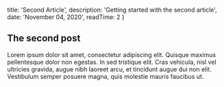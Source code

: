 
  title: 'Second Article',
  description: 'Getting started with the second article',
  date: 'November 04, 2020',
  readTime: 2
}


## The second post

Lorem ipsum dolor sit amet, consectetur adipiscing elit. Quisque maximus pellentesque dolor non egestas. In sed tristique elit. Cras vehicula, nisl vel ultricies gravida, augue nibh laoreet arcu, et tincidunt augue dui non elit. Vestibulum semper posuere magna, quis molestie mauris faucibus ut.